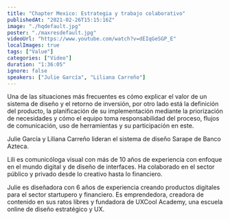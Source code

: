 ```yaml
---
title: "Chapter Mexico: Estrategia y trabajo colaborativo"
publishedAt: "2021-02-26T15:15:16Z"
image: "./hqdefault.jpg"
poster: "./maxresdefault.jpg"
videoUrl: "https://www.youtube.com/watch?v=dEIqGeSGP_E"
localImages: true
tags: ["Value"]
categories: ["Video"]
duration: "1:36:05"
ignore: false
speakers: ["Julie García", "Liliana Carreño"]
---
```


Una de las situaciones más frecuentes es cómo explicar el valor de un sistema de diseño y el retorno de inversión, por otro lado está la definición del producto, la planificación de su implementación mediante la priorización de necesidades y cómo el equipo toma responsabilidad del proceso, flujos de comunicación, uso de herramientas y su participación en este.

Julie García y Liliana Carreño lideran el sistema de diseño Sarape de Banco Azteca.

Lili es comunicóloga visual con más de 10 años de experiencia con enfoque en el mundo digital y de diseño de interfaces. Ha colaborado en el sector público y privado desde lo creativo hasta lo financiero.

Julie es diseñadora con 6 años de experiencia creando productos digitales para el sector startupero y financiero. Es emprendedora, creadora de contenido en sus ratos libres y fundadora de UXCool Academy, una escuela online de diseño estratégico y UX.
